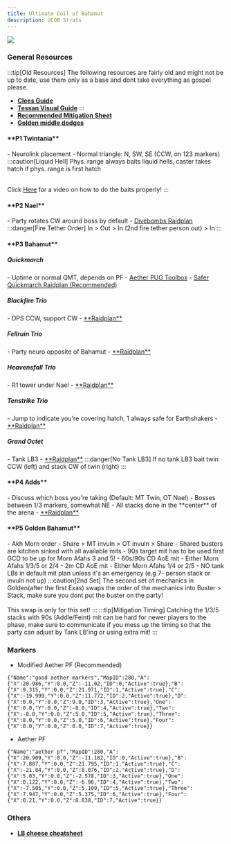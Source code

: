 ```yaml
---
title: Ultimate Coil of Bahamut
description: UCOB Strats
---
```



<img class="ulti-tooltip" src="/ucob.png"/>

### General Resources ###
:::tip[Old Resources]
The following resources are fairly old and might not be up to date, use them only as a base and dont take everything as gospel please.
- <a href="https://clees.me/guides/ucob/" target="_blank">**Clees Guide**</a>
- <a href="https://www.youtube.com/watch?v=c46-skQrnOA" target="_blank">**Tessan Visual Guide**</a>
:::
- <a href="https://tinyurl.com/ucobmitty" target="_blank">**Recommended Mitigation Sheet**</a>
- <a href="https://youtu.be/ZbrTfoIxRdE" target="_blank">**Golden middle dodges**</a>

<h4>**P1 Twintania**</h4>
- Neurolink placement - Normal triangle: N, SW, SE (CCW, on 123 markers)
:::caution[Liquid Hell]
Phys. range always baits liquid hells, caster takes hatch if phys. range is first hatch<br></br>

Click <a href="https://youtu.be/9DDTla_pbL0" target="_blank">Here</a> for a video on how to do the baits properly!
:::
<h4>**P2 Nael**</h4>
- Party rotates CW around boss by default
- <a href="https://raidplan.io/plan/vi2rSC6mwW_d_QJF" target="_blank">Divebombs Raidplan</a> 
:::danger[Fire Tether Order]
In > Out > In (2nd fire tether person out) > In
:::
<h4>**P3 Bahamut**</h4>
<h5>Quickmarch</h5>
- Uptime or normal QMT, depends on PF
- <a href="https://ff14.toolboxgaming.space/?id=631927850082161&preview=1" target="_blank">Aether PUG Toolbox</a>
- <a href="https://raidplan.io/plan/3zSKK0DXeJgCLadx" target="_blank">Safer Quickmarch Raidplan (Recommended)</a>

<h5>Blackfire Trio</h5>
- DPS CCW, support CW
- <a href="https://raidplan.io/plan/BJPnHRQMEsmOyapB" target="_blank">**Raidplan**</a>

<h5>Fellruin Trio</h5>
- Party neuro opposite of Bahamut
- <a href="https://raidplan.io/plan/-83d6AilbZGqba3j" target="_blank">**Raidplan**</a>

<h5>Heavensfall Trio</h5>
- R1 tower under Nael
- <a href="https://raidplan.io/plan/NGpZ9S-3kiLsDzAY" target="_blank">**Raidplan**</a>

<h5>Tenstrike Trio</h5>
- Jump to indicate you're covering hatch, 1 always safe for Earthshakers
- <a href="https://raidplan.io/plan/2wu2LOy8wKhG29Tr" target="_blank">**Raidplan**</a>

<h5>Grand Octet</h5>
- Tank LB3
- <a href="https://raidplan.io/plan/iunTUxGNwjAGF_7K" target="_blank">**Raidplan**</a>
:::danger[No Tank LB3]
If no tank LB3 bait twin CCW (left) and stack CW of twin (right)
:::

<h4>**P4 Adds**</h4>
- Discuss which boss you're taking (Default: MT Twin, OT Nael)
- Bosses between 1/3 markers, somewhat NE
- All stacks done in the **center** of the arena
- <a href="https://raidplan.io/plan/AMEhnLbUmlTb7ij3" target="_blank">**Raidplan**</a>

<h4>**P5 Golden Bahamut**</h4>
- Akh Morn order - Share > MT invuln > OT invuln > Share
- Shared busters are kitchen sinked with all available mits
- 90s target mit has to be used first GCD to be up for Morn Afahs 3 and 5!
- 60s/90s CD AoE mit - Either Morn Afahs 1/3/5 or 2/4
- 2m CD AoE mit - Either Morn Afahs 1/4 or 2/5
- NO tank LBs in default mit plan unless it's an emergency (e.g 7- person stack or invuln not up)
:::caution[2nd Set]
The second set of mechanics in Golden(after the first Exas) swaps the order of the mechanics into Buster > Stack, make sure you dont put the buster on the party!<br></br>
This swap is only for this set!
:::
:::tip[Mitigation Timing]
Catching the 1/3/5 stacks with 90s (Addle/Feint) mit can be hard for newer players to the phase, make sure to communicate if you mess up the timing so that the party can adjust by Tank LB'ing or using extra mit!
:::


### Markers ###

- Modified Aether PF (Recommended)

```
{"Name":"good aether markers","MapID":280,"A":{"X":20.986,"Y":0.0,"Z":-11.02,"ID":0,"Active":true},"B":{"X":9.315,"Y":0.0,"Z":21.971,"ID":1,"Active":true},"C":{"X":-19.999,"Y":0.0,"Z":11.772,"ID":2,"Active":true},"D":{"X":0.0,"Y":0.0,"Z":9.0,"ID":3,"Active":true},"One":{"X":0.0,"Y":0.0,"Z":-8.0,"ID":4,"Active":true},"Two":{"X":-8.0,"Y":0.0,"Z":5.0,"ID":5,"Active":true},"Three":{"X":8.0,"Y":0.0,"Z":5.0,"ID":6,"Active":true},"Four":{"X":0.0,"Y":0.0,"Z":0.0,"ID":7,"Active":true}}
```

- Aether PF

```
{"Name":"aether pf","MapID":280,"A":{"X":20.909,"Y":0.0,"Z":-11.182,"ID":0,"Active":true},"B":{"X":7.807,"Y":0.0,"Z":21.795,"ID":1,"Active":true},"C":{"X":-21.84,"Y":0.0,"Z":8.076,"ID":2,"Active":true},"D":{"X":5.03,"Y":0.0,"Z":-2.578,"ID":3,"Active":true},"One":{"X":0.122,"Y":0.0,"Z":-6.96,"ID":4,"Active":true},"Two":{"X":-7.505,"Y":0.0,"Z":5.109,"ID":5,"Active":true},"Three":{"X":7.947,"Y":0.0,"Z":5.375,"ID":6,"Active":true},"Four":{"X":0.21,"Y":0.0,"Z":8.838,"ID":7,"Active":true}}
```

### Others ###

- <a href="https://imgur.com/a/FNTZDGV" target="_blank">**LB cheese cheatsheet**</a>

